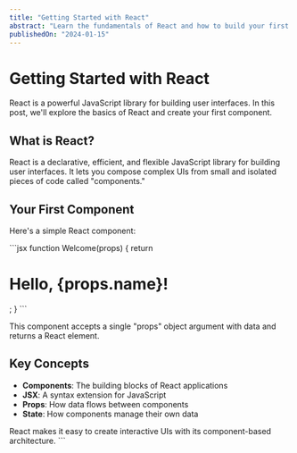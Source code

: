 ```yaml
---
title: "Getting Started with React"
abstract: "Learn the fundamentals of React and how to build your first component-based application."
publishedOn: "2024-01-15"
---
```


# Getting Started with React

React is a powerful JavaScript library for building user interfaces. In this post, we'll explore the basics of React and create your first component.

## What is React?

React is a declarative, efficient, and flexible JavaScript library for building user interfaces. It lets you compose complex UIs from small and isolated pieces of code called "components."

## Your First Component

Here's a simple React component:

\`\`\`jsx
function Welcome(props) {
  return <h1>Hello, {props.name}!</h1>;
}
\`\`\`

This component accepts a single "props" object argument with data and returns a React element.

## Key Concepts

- **Components**: The building blocks of React applications
- **JSX**: A syntax extension for JavaScript
- **Props**: How data flows between components
- **State**: How components manage their own data

React makes it easy to create interactive UIs with its component-based architecture.
\`\`\`
